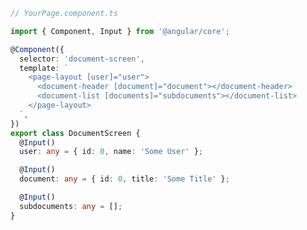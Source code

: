 ```ts
// YourPage.component.ts

import { Component, Input } from '@angular/core';

@Component({
  selector: 'document-screen',
  template: `
    <page-layout [user]="user">
      <document-header [document]="document"></document-header>
      <document-list [documents]="subdocuments"></document-list>
    </page-layout>
  `,
})
export class DocumentScreen {
  @Input()
  user: any = { id: 0, name: 'Some User' };

  @Input()
  document: any = { id: 0, title: 'Some Title' };

  @Input()
  subdocuments: any = [];
}

```
